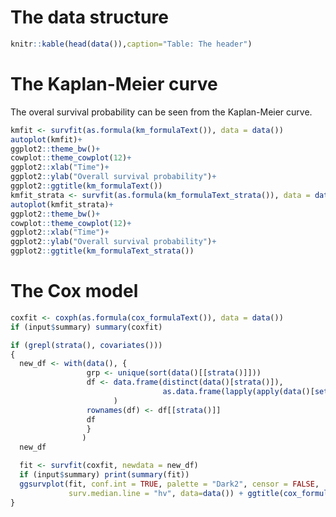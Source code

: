 # The data structure

```r
knitr::kable(head(data()),caption="Table: The header")
```

# The Kaplan-Meier curve

The overal survival probability can be seen from the Kaplan-Meier curve.

```r
kmfit <- survfit(as.formula(km_formulaText()), data = data())
autoplot(kmfit)+
ggplot2::theme_bw()+
cowplot::theme_cowplot(12)+
ggplot2::xlab("Time")+
ggplot2::ylab("Overall survival probability")+
ggplot2::ggtitle(km_formulaText())
kmfit_strata <- survfit(as.formula(km_formulaText_strata()), data = data())
autoplot(kmfit_strata)+
ggplot2::theme_bw()+
cowplot::theme_cowplot(12)+
ggplot2::xlab("Time")+
ggplot2::ylab("Overall survival probability")+
ggplot2::ggtitle(km_formulaText_strata())
```

# The Cox model

```r
coxfit <- coxph(as.formula(cox_formulaText()), data = data())
if (input$summary) summary(coxfit)

if (grepl(strata(), covariates()))
{
  new_df <- with(data(), {
                 grp <- unique(sort(data()[[strata()]]))
                 df <- data.frame(distinct(data()[strata()]),
                                  as.data.frame(lapply(apply(data()[setdiff(names(data()),strata())],2,mean,na.rm=TRUE),rep,length(grp)))
                       )
                 rownames(df) <- df[[strata()]]
                 df
                 }
                )
  new_df

  fit <- survfit(coxfit, newdata = new_df)
  if (input$summary) print(summary(fit))
  ggsurvplot(fit, conf.int = TRUE, palette = "Dark2", censor = FALSE,
             surv.median.line = "hv", data=data()) + ggtitle(cox_formulaText())
}
```
